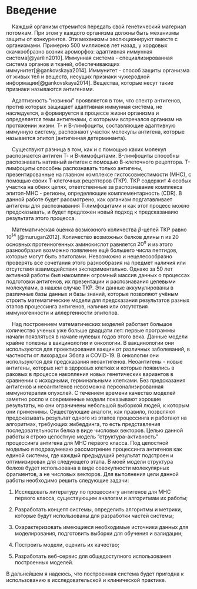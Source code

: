 # Введение

    Каждый организм стремится передать свой генетический материал потомкам. При этом у каждого организма должны быть механизмы защиты от конкурентов. Эти механизмы эволюционируют вместе с организмами. Примерно 500 миллионов лет назад, у хордовых скачкообразно возник ароморфоз: адаптивная иммунная система[@yarilin2010]. Иммунная система - специализированная система органов и тканей, обеспечивающих иммунитет[@gankovskaya2014]. Иммунитет - способ защиты организма от живых тел и веществ, несущих признаки чужеродной информации[@gankovskaya2014]. Вещества, которые несут такие признаки называются антигенами.

    Адаптивность "новинки" проявляется в том, что спектр антигенов, против которых защищает адаптивная иммунная система, не наследуется, а формируется в процессе жизни организма и определяется теми антигенами, с которыми встречался организм на протяжении жизни. Т- и В-лимфоциты, составляющие адаптивную иммунную систему, распознают участок молекулы антигена, которые называется эпитоп (антигенная детерминанта).

    Существуют разница в том, как и с помощью каких молекул распознается антиген Т- и В-лимофцитами. B-лимфоциты способны распознавать нативный антиген с помощью В-клеточного рецептора. Т-лимфоциты способны распознавать только антигены, презентированные на главном комплексе гистосовместимости (МНС), с помощью своих Т-клеточных рецепторов (ТКР). ТКР содержит 4 особых участка на обеих цепях, ответственные за распознавание комплекса эпитоп-МНС - регионы, определяющие комплементарность (CDR). В данной работе будет рассмотрено, как организм подгатавливает антигены для распознавания Т-лимфоцитами и как этот процесс можно предсказывать, и будет предложен новый подход к предсказанаию результата этого процесса.

    Математическая оценка возможного количества $\beta$-цепей ТКР равно $10^{14}$ [@murugan2012]. Количество возможных белков длины n из 20 основных протеиногенных аминокислот равняется $20^n$ и из этого разнообразия возможно появление ещё большего числа пептидов, которые могут быть эпитопами. Невозможно и нецелесообразно проверять все сочетания этого разнообразия на предмет наличия или отсутствия взаимодействия экспериментально. Однако за 50 лет активной работы был накомплен огромный массив данных о процессах подготовки антигенов, их презентации и распознавания целевыми молекулами, в нашем случае ТКР. Эти данные аккумулированы в различные базы данных и базы знаний, которые позволяют учёным строить математические модели для предсказания результатов разных этапов процессинга антигенов, наличия или отсутствия иммуногенности и аллергенности эпитопов.

    Над построением математических моделей работает большое количество ученых уже больше двадцати лет: первые программы начали появляться в начале нулевых годов этого века. Данные модели крайне полезны в вакцинологии и онкологии. В вакцинологии они используются для проектирования вакцин от различных заболеваний, в частности от лихорадки Эбола и COVID-19. В онкологии они используются для предсказания неоантигенов. Неоантигены - новые антигены, которых нет в здоровых клетках и которые появились в раковых в процессе накопления новых генетических вариантов в сравнении с исходными, герминальными клетками. Без предсказания антигенов и неоантигенов невозможна персонализированная иммунотерапия опухолей. С течением времени качество моделей заметно росло и современные модели показывают хорошие результаты, но они ограничены небольшой выборкой людей, к которым они применимы. Существующие аналоги, как правило, позволяют предсказывать результат одного из этапов процессинга и работают на алгоритмах, требующих эмбеддинга, то есть представления последовательности белка в виде числовых векторов. Целью данной работы я строю целостную модель "структура-активность" процессинга антигена для МНС первого класса. Под целостной моделью я подразумеваю рассмотрение процессинга антигенов как единой системы, где каждый предыдущий результат подстроен и оптимизирован для следующего этапа. В моей модели структура белков будет использована в виде совокупности молекулярных фрагментов, а не числовых векторов. Для выполнения цели данной работы необходимо решить следующие задачи:

1.  Исследовать литературу по процессингу антигенов для МНС первого класса, существующим аналогам и алгоритмам их работы;

2.  Разработать концепт системы, определить алгоритмы и метрики, которые будут использованы для разработки частей системы;

3.  Охарактеризовать имеющиеся необходимые источники данных для моделирования, подготовить выборки для обучения и валидации;

4.  Построить модели, оценить их качество;

5.  Разработать веб-сервис для общедоступного использования построенных моделей.

В дальнейшем я надеюсь, что построенная система будет пригодна к использованию в исследовательской и клинической практике.
